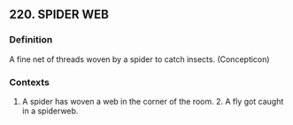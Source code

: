 ## 220. SPIDER WEB
### Definition
A fine net of threads woven by a spider to catch insects. (Concepticon)

### Contexts
1. A spider has woven a web in the corner of the room. 2. A fly got caught in a spiderweb.

